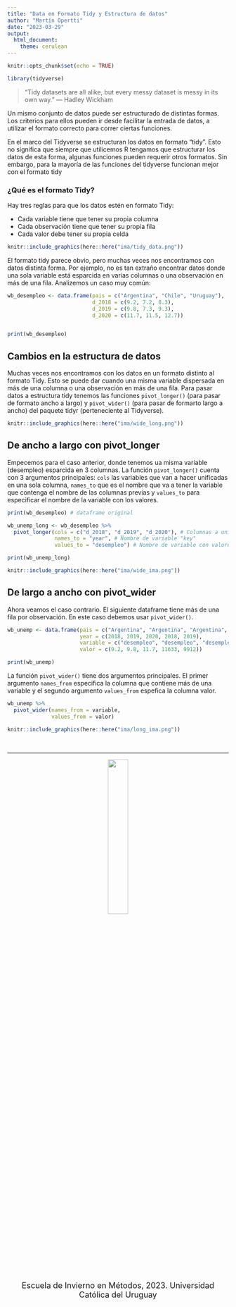```yaml
---
title: "Data en Formato Tidy y Estructura de datos"
author: "Martín Opertti"
date: "2023-03-29"
output: 
  html_document:
    theme: cerulean 
---
```


```r
knitr::opts_chunk$set(echo = TRUE)
```

```r
library(tidyverse)
```


> “Tidy datasets are all alike, but every messy dataset is messy in its own way.” –– Hadley Wickham

Un mismo conjunto de datos puede ser estructurado de distintas formas. Los criterios para ellos pueden ir desde facilitar la entrada de datos, a utilizar el formato correcto para correr ciertas funciones. 

En el marco del Tidyverse se estructuran los datos en formato "tidy". Esto no significa que siempre que utilicemos R tengamos que estructurar los datos de esta forma, algunas funciones pueden requerir otros formatos. Sin embargo, para la mayoría de las funciones del tidyverse funcionan mejor con el formato tidy

### ¿Qué es el formato Tidy?

Hay tres reglas para que los datos estén en formato Tidy:

- Cada variable tiene que tener su propia columna
- Cada observación tiene que tener su propia fila
- Cada valor debe tener su propia celda

```r
knitr::include_graphics(here::here("ima/tidy_data.png"))
```

El formato tidy parece obvio, pero muchas veces nos encontramos con datos distinta forma. Por ejemplo, no es tan extraño encontrar datos donde una sola variable está esparcida en varias columnas o una observación en más de una fila. Analizemos un caso muy común:

```r
wb_desempleo <- data.frame(pais = c("Argentina", "Chile", "Uruguay"),
                           d_2018 = c(9.2, 7.2, 8.3),
                           d_2019 = c(9.8, 7.3, 9.3),
                           d_2020 = c(11.7, 11.5, 12.7))


print(wb_desempleo)
```


## Cambios en la estructura de datos 

Muchas veces nos encontramos con los datos en un formato distinto al formato Tidy. Esto se puede dar cuando una misma variable dispersada en más de una columna o una observación en más de una fila. Para pasar datos a estructura tidy tenemos las funciones `pivot_longer()` (para pasar de formato ancho a largo) y `pivot_wider()` (para pasar de formarto largo a ancho) del paquete tidyr (perteneciente al Tidyverse).

```r
knitr::include_graphics(here::here("ima/wide_long.png"))
```


## De ancho a largo con pivot_longer

Empecemos para el caso anterior, donde tenemos ua misma variable (desempleo) esparcida en 3 columnas. La función `pivot_longer()` cuenta con 3 argumentos principales: `cols` las variables que van a hacer unificadas en una sola columna, `names_to` que es el nombre que va a tener la variable que contenga el nombre de las columnas previas y `values_to` para especificar el nombre de la variable con los valores.

```r
print(wb_desempleo) # dataframe original 

wb_unemp_long <- wb_desempleo %>% 
  pivot_longer(cols = c("d_2018", "d_2019", "d_2020"), # Columnas a unir (las que contienen años)
               names_to = "year", # Nombre de variable "key" 
               values_to = "desempleo") # Nombre de variable con valores

print(wb_unemp_long)
```


```r
knitr::include_graphics(here::here("ima/wide_ima.png"))
```


## De largo a ancho con pivot_wider

Ahora veamos el caso contrario. El siguiente dataframe tiene más de una fila por observación. En este caso debemos usar `pivot_wider()`.

```r
wb_unemp <- data.frame(pais = c("Argentina", "Argentina", "Argentina", "Argentina", "Argentina"),
                       year = c(2018, 2019, 2020, 2018, 2019),
                       variable = c("desempleo", "desempleo", "desempleo", "pbi_per_capita", "pbi_per_capita"),
                       valor = c(9.2, 9.8, 11.7, 11633, 9912))

print(wb_unemp)
```

La función `pivot_wider()` tiene dos argumentos principales. El primer argumento `names_from` especifica la columna que contiene más de una variable y el segundo argumento `values_from` espefica la columna valor.

```r
wb_unemp %>% 
  pivot_wider(names_from = variable,
              values_from = valor)
```


```r
knitr::include_graphics(here::here("ima/long_ima.png"))
```


&nbsp;
<hr />

<div style="text-align: center">										

<center>
![](ima/logo_es.png){width=30%}
</center>

 <font size="4"> Escuela de Invierno en Métodos, 2023. Universidad Católica del Uruguay </font> 

<br>